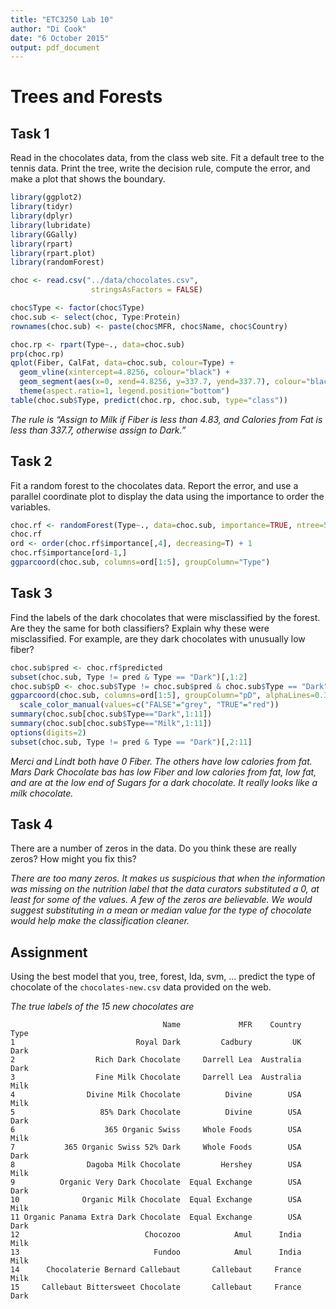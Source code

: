 ```yaml
---
title: "ETC3250 Lab 10"
author: "Di Cook"
date: "6 October 2015"
output: pdf_document
---
```



# Trees and Forests

## Task 1

Read in the chocolates data, from the class web site. Fit a default tree to the tennis data. Print the tree, write the decision rule, compute the error, and make a plot that shows the boundary.

```r
library(ggplot2)
library(tidyr)
library(dplyr)
library(lubridate)
library(GGally)
library(rpart)
library(rpart.plot)
library(randomForest)

choc <- read.csv("../data/chocolates.csv", 
                  stringsAsFactors = FALSE)

choc$Type <- factor(choc$Type)
choc.sub <- select(choc, Type:Protein)
rownames(choc.sub) <- paste(choc$MFR, choc$Name, choc$Country)
```


```r
choc.rp <- rpart(Type~., data=choc.sub)
prp(choc.rp)
qplot(Fiber, CalFat, data=choc.sub, colour=Type) + 
  geom_vline(xintercept=4.8256, colour="black") + 
  geom_segment(aes(x=0, xend=4.8256, y=337.7, yend=337.7), colour="black") + 
  theme(aspect.ratio=1, legend.position="bottom")
table(choc.sub$Type, predict(choc.rp, choc.sub, type="class"))
```

*The rule is "Assign to Milk if Fiber is less than 4.83, and Calories from Fat is less than 337.7, otherwise assign to Dark."*


## Task 2

Fit a random forest to the chocolates data. Report the error, and use a parallel coordinate plot to display the data using the importance to order the variables. 

```r
choc.rf <- randomForest(Type~., data=choc.sub, importance=TRUE, ntree=500, mtry=4)
choc.rf
ord <- order(choc.rf$importance[,4], decreasing=T) + 1
choc.rf$importance[ord-1,]
ggparcoord(choc.sub, columns=ord[1:5], groupColumn="Type")
```

## Task 3

Find the labels of the dark chocolates that were misclassified by the forest. Are they the same for both classifiers? Explain why these were misclassified. For example, are they dark chocolates with unusually low fiber?

```r
choc.sub$pred <- choc.rf$predicted
subset(choc.sub, Type != pred & Type == "Dark")[,1:2]
choc.sub$pD <- choc.sub$Type != choc.sub$pred & choc.sub$Type == "Dark"
ggparcoord(choc.sub, columns=ord[1:5], groupColumn="pD", alphaLines=0.3) +
  scale_color_manual(values=c("FALSE"="grey", "TRUE"="red"))
summary(choc.sub[choc.sub$Type=="Dark",1:11])
summary(choc.sub[choc.sub$Type=="Milk",1:11])
options(digits=2)
subset(choc.sub, Type != pred & Type == "Dark")[,2:11]
```

*Merci and Lindt both have 0 Fiber. The others have low calories from fat. Mars Dark Chocolate bas has low Fiber and low calories from fat, low fat, and are at the low end of Sugars for a dark chocolate. It really looks like a milk chocolate.*

## Task 4

There are a number of zeros in the data. Do you think these are really zeros? How might you fix this?

*There are too many zeros. It makes us suspicious that when the information was missing on the nutrition label that the data curators substituted a 0, at least for some of the values. A few of the zeros are believable. We would suggest substituting in a mean or median value for the type of chocolate would help make the classification cleaner.*

## Assignment

Using the best model that you, tree, forest, lda, svm, ... predict the type of chocolate of the `chocolates-new.csv` data provided on the web. 

*The true labels of the 15 new chocolates are*

```
                                  Name             MFR    Country  Type
1                           Royal Dark         Cadbury         UK  Dark
2                  Rich Dark Chocolate     Darrell Lea  Australia  Dark
3                  Fine Milk Chocolate     Darrell Lea  Australia  Milk
4                Divine Milk Chocolate          Divine        USA  Milk
5                   85% Dark Chocolate          Divine        USA  Dark
6                    365 Organic Swiss     Whole Foods        USA  Milk
7           365 Organic Swiss 52% Dark     Whole Foods        USA  Dark
8                Dagoba Milk Chocolate         Hershey        USA  Milk
9          Organic Very Dark Chocolate  Equal Exchange        USA  Dark
10              Organic Milk Chocolate  Equal Exchange        USA  Milk
11 Organic Panama Extra Dark Chocolate  Equal Exchange        USA  Dark
12                            Chocozoo            Amul      India  Milk
13                              Fundoo            Amul      India  Milk
14      Chocolaterie Bernard Callebaut       Callebaut     France  Milk
15     Callebaut Bittersweet Chocolate       Callebaut     France  Dark
```